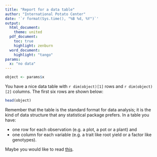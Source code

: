 ```yaml
---
title: "Report for a data table"
author: "International Potato Center"
date: '`r format(Sys.time(), "%B %d, %Y")`'
output: 
  html_document:
    theme: united
  pdf_document:
    toc: true
    highlight: zenburn
  word_document:
    highlight: "tango"
params: 
  x: "no data"
---
```


```r
object <- params$x
```

You have a nice data table with `r dim(object)[1]` rows and `r dim(object)[2]` columns. The first six rows are shown below:
```r
head(object)
```
Remember that the table is the standard format for data analysis; it is the kind of data structure that any statistical package prefers. In a table you have:

* one row for each observation (e.g. a plot, a pot or a plant) and
* one column for each variable (e.g. a trait like root yield or a factor like genotypes).

Maybe you would like to read [this](https://github.com/reyzaguirre/MoreStats/tree/master/GoodDataPractices).

